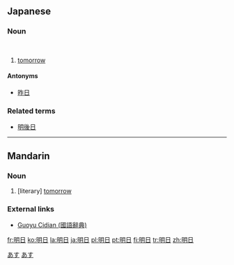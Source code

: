 ==Japanese==
{{ja-kanjitab|明|日}}

===Noun===
{{ja-noun|k|hira=あした|rom=ashita}} </br>
{{ja-noun|k|hira=あす|rom=asu}}

# [[tomorrow]]

====Antonyms====
*[[昨日]]

===Related terms===
*[[明後日]]

[[Category:1000 Japanese basic words|あす]]
[[Category:ja:Time|あす]]

----

==Mandarin==
{{zh-hanzi|[[明]][[日]]}}

===Noun===
{{cmn-noun|ts|pin=míngrì|pint=ming2ri4|rs=日04}}

# [literary] [[tomorrow]]

===External links===
*[http://140.111.34.46/cgi-bin/dict/GetContent.cgi?Database=dict&DocNum=21496&GraphicWord=yes&QueryString=明日 Guoyu Cidian (國語辭典)]

[[fr:明日]]
[[ko:明日]]
[[la:明日]]
[[ja:明日]]
[[pl:明日]]
[[pt:明日]]
[[fi:明日]]
[[tr:明日]]
[[zh:明日]]